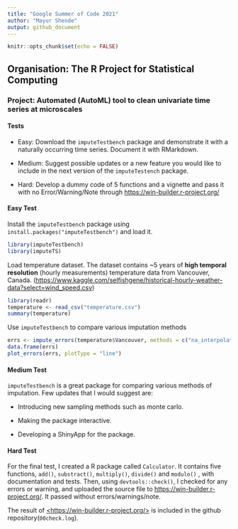 ---
title: "Google Summer of Code 2021"
author: "Mayur Shende"
output: github_document
---

```{r setup, include=FALSE}
knitr::opts_chunk$set(echo = FALSE)
```

## Organisation: The R Project for Statistical Computing

### Project: Automated (AutoML) tool to clean univariate time series at microscales

#### Tests

-   Easy: Download the `imputeTestbench` package and demonstrate it with a naturally occurring time series. Document it with RMarkdown.

-   Medium: Suggest possible updates or a new feature you would like to include in the next version of the `imputeTestench` package.

-   Hard: Develop a dummy code of 5 functions and a vignette and pass it with no Error/Warning/Note through <https://win-builder.r-project.org/>

#### Easy Test

Install the `imputeTestbench` package using `install.packages("imputeTestbench")` and load it.

```{r echo=TRUE}
library(imputeTestbench)
library(imputeTS)
```

Load temperature dataset. The dataset contains \~5 years of **high temporal resolution** (hourly measurements) temperature data from Vancouver, Canada. (<https://www.kaggle.com/selfishgene/historical-hourly-weather-data?select=wind_speed.csv>)

```{r echo=TRUE}
library(readr)
temperature <- read_csv("temperature.csv")
summary(temperature)
```

Use `imputeTestbench` to compare various imputation methods

```{r echo=TRUE, cache=TRUE}
errs <- impute_errors(temperature$Vancouver, methods = c("na_interpolation", "na_locf", "na_ma", "na_kalman"), missPercentFrom = 10, missPercentTo = 50)
data.frame(errs)
plot_errors(errs, plotType = "line")
```

#### Medium Test

`imputeTestbench` is a great package for comparing various methods of imputation. Few updates that I would suggest are:

-   Introducing new sampling methods such as monte carlo.

-   Making the package interactive.

-   Developing a ShinyApp for the package.

#### Hard Test

For the final test, I created a R package called `Calculator`. It contains five functions, `add()`, `substract()`, `multiply()`, `divide()` and `modulo()` , with documentation and tests. Then, using `devtools::check()`, I checked for any errors or warning, and uploaded the source file to <https://win-builder.r-project.org/>. It passed without errors/warnings/note.

The result of [<https://win-builder.r-project.org/>](https://win-builder.r-project.org/){.uri} is included in the github repository(`00check.log`).

